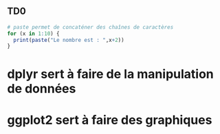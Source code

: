 
## TD0
```R
# paste permet de concaténer des chaînes de caractères
for (x in 1:10) {
  print(paste("Le nombre est : ",x+2))
}
```

# dplyr sert à faire de la manipulation de données
# ggplot2 sert à faire des graphiques